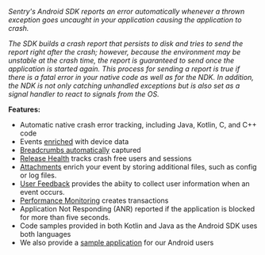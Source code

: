 <Note>

*Sentry's Android SDK reports an error automatically whenever a thrown exception goes uncaught in your application causing the application to crash.*

*The SDK builds a crash report that persists to disk and tries to send the report right after the crash; however, because the environment may be unstable at the crash time, the report is guaranteed to send once the application is started again. This process for sending a report is true if there is a fatal error in your native code as well as for the NDK. In addition, the NDK is not only catching unhandled exceptions but is also set as a signal handler to react to signals from the OS.*

</Note>

**Features:**

- Automatic native crash error tracking, including Java, Kotlin, C, and C++ code
- Events [enriched](/platforms/android/enriching-events/context/) with device data
- [Breadcrumbs automatically](/platforms/android/enriching-events/breadcrumbs/#automatic-breadcrumbs) captured
- [Release Health](/product/releases/health/) tracks crash free users and sessions
- [Attachments](/platforms/android/enriching-events/attachments/) enrich your event by storing additional files, such as config or log files.
- [User Feedback](/platforms/android/enriching-events/user-feedback/) provides the abiity to collect user information when an event occurs.
- [Performance Monitoring](/product/performance/) creates transactions
- Application Not Responding (ANR) reported if the application is blocked for more than five seconds.
- Code samples provided in both Kotlin and Java as the Android SDK uses both languages
- We also provide a [sample application](https://github.com/getsentry/sentry-java/tree/master/sentry-samples/sentry-samples-android) for our Android users

